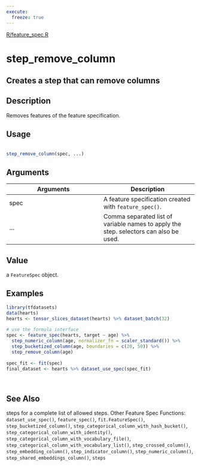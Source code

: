 ```yaml
---
execute:
  freeze: true
---
```


[R/feature_spec.R](https://github.com/rstudio/tfdatasets//blob/main/R/feature_spec.R#L1191) 

# step_remove_column

## Creates a step that can remove columns

## Description
 Removes features of the feature specification. 


## Usage
```r
 
step_remove_column(spec, ...) 
```

## Arguments
|Arguments|Description|
|---|---|
| spec | A feature specification created with `feature_spec()`. |
| ... | Comma separated list of variable names to apply the step. selectors can also be used. |



## Value
 a `FeatureSpec` object. 


## Examples
```r
 
library(tfdatasets) 
data(hearts) 
hearts <- tensor_slices_dataset(hearts) %>% dataset_batch(32) 
 
# use the formula interface 
spec <- feature_spec(hearts, target ~ age) %>% 
  step_numeric_column(age, normalizer_fn = scaler_standard()) %>% 
  step_bucketized_column(age, boundaries = c(20, 50)) %>% 
  step_remove_column(age) 
 
spec_fit <- fit(spec) 
final_dataset <- hearts %>% dataset_use_spec(spec_fit) 
 
 
```

## See Also
 steps for a complete list of allowed steps.  Other Feature Spec Functions:  `dataset_use_spec()`, `feature_spec()`, `fit.FeatureSpec()`, `step_bucketized_column()`, `step_categorical_column_with_hash_bucket()`, `step_categorical_column_with_identity()`, `step_categorical_column_with_vocabulary_file()`, `step_categorical_column_with_vocabulary_list()`, `step_crossed_column()`, `step_embedding_column()`, `step_indicator_column()`, `step_numeric_column()`, `step_shared_embeddings_column()`, `steps` 

